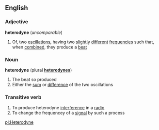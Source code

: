 ==English==
===Adjective===
'''heterodyne''' (''uncomparable'')
#Of, two [[oscillations]], having two [[slightly]] [[different]] [[frequencies]] such that, when [[combine]]d, they produce a [[beat]]

===Noun===
'''heterodyne''' (plural '''[[heterodynes]]''')
#The beat so produced
#Either the [[sum]] or [[difference]] of the two oscillations

===Transitive verb===
{{en-infl-reg-other-e|heterodyn|e}}
#To produce heterodyne [[interference]] in a [[radio]]
#To change the frequencey of a [[signal]] by such a process

[[pl:Heterodyne]]